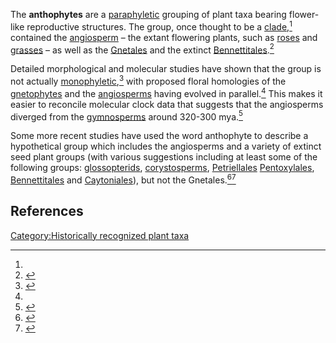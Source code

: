 {{short description|Division of plants bearing flower-like structures}}
{{Use dmy dates|date=December 2023}}
The '''anthophytes''' are a [[paraphyletic]] grouping of plant taxa bearing flower-like reproductive structures. The group, once thought to be a [[clade]],<ref name="Doyle Donoghue 1986"/> contained the [[Flowering plants|angiosperm]] – the extant flowering plants, such as [[Rosaceae|roses]] and [[Poaceae|grasses]] – as well as the [[Gnetales]] and the extinct [[Bennettitales]].<ref name="Doyle Donoghue 1986">{{cite journal |last1=Doyle |first1=J. A. |last2=Donoghue |first2=M. J. |title=Seed plant phylogeny and the origin of angiosperms: An experimental cladistic approach |year=1986 |journal=Botanical Review |volume=52 |issue=4 |pages=321–431 |doi=10.1007/bf02861082 |s2cid=44844947 |language=en }}</ref>

Detailed morphological and molecular studies have shown that the group is not actually [[monophyletic]],<ref>{{Cite journal |last1=Coiro |first1=Mario |last2=Chomicki |first2=Guillaume |last3=Doyle |first3=James A. |date=n.d. |title=Experimental signal dissection and method sensitivity analyses reaffirm the potential of fossils and morphology in the resolution of the relationship of angiosperms and Gnetales |url=https://www.cambridge.org/core/journals/paleobiology/article/experimental-signal-dissection-and-method-sensitivity-analyses-reaffirm-the-potential-of-fossils-and-morphology-in-the-resolution-of-the-relationship-of-angiosperms-and-gnetales/77D0DC9945CCE39DAA1DC2FA2744A3D7 |journal=Paleobiology |volume=44 |issue=3 |pages=490–510 |doi=10.1017/pab.2018.23 |s2cid=91488394 }}</ref> with proposed floral homologies of the [[gnetophyte]]s and the [[angiosperm]]s having evolved in parallel.<ref name=Crepet2000/> This makes it easier to reconcile molecular clock data that suggests that the angiosperms diverged from the [[gymnosperm]]s around 320-300 mya.<ref name=Nam2003>{{cite journal | author=Nam J. | title=Antiquity and Evolution of the MADS-Box Gene Family Controlling Flower Development in Plants | journal=Mol. Biol. Evol. | volume=20 | issue=9 | pages=1435–1447 | year=2003 | doi=10.1093/molbev/msg152 | pmid=12777513 | display-authors=etal | doi-access=free }}</ref>

Some more recent studies have used the word anthophyte to describe a hypothetical group which includes the angiosperms and a variety of extinct seed plant groups (with various suggestions including at least some of the following groups: [[Glossopteridales|glossopterids]], [[Corystospermaceae|corystosperms]], [[Petriellales]] [[Pentoxylales]], [[Bennettitales]] and [[Caytoniales]]), but not the Gnetales.<ref>{{cite journal|url=http://www.annalsnyas.org/cgi/content/abstract/1133/1/3 |title=The Year in Evolutionary Biology 2008 |date=June 2008 |journal=Ann. N.Y. Acad. Sci. |volume=1133 |pages=3–25 |doi=10.1196/annals.1438.005 |author=Soltis, D. E. |pmid=18559813 |last2=Bell |first2=CD |last3=Kim |first3=S |last4=Soltis |first4=PS |author-link4=Pamela S. Soltis |issue=1 |url-status=dead |archive-url=https://web.archive.org/web/20090108184520/http://www.annalsnyas.org/cgi/content/abstract/1133/1/3 |archive-date=8 January 2009 |citeseerx=10.1.1.463.7533 |s2cid=17688086 }}</ref><ref>{{Cite journal |last1=Shi |first1=Gongle |last2=Herrera |first2=Fabiany |last3=Herendeen |first3=Patrick S. |last4=Clark |first4=Elizabeth G. |last5=Crane |first5=Peter R. |date=2021-06-10 |title=Mesozoic cupules and the origin of the angiosperm second integument |url=https://www.nature.com/articles/s41586-021-03598-w |journal=Nature |language=en |volume=594 |issue=7862 |pages=223–226 |doi=10.1038/s41586-021-03598-w |issn=0028-0836}}</ref>

{{Anthophyta}}

==References==
{{Reflist}}

[[Category:Historically recognized plant taxa]]

